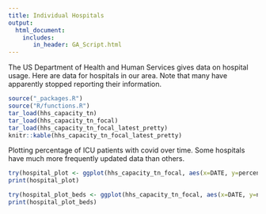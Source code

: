 ```yaml
---
title: Individual Hospitals
output:
  html_document:
    includes:
       in_header: GA_Script.html
---
```


The US Department of Health and Human Services gives data on hospital usage. Here are data for hospitals in our area. Note that many have apparently stopped reporting their information.

```r
source("_packages.R")
source("R/functions.R")
tar_load(hhs_capacity_tn)
tar_load(hhs_capacity_tn_focal)
tar_load(hhs_capacity_tn_focal_latest_pretty)
knitr::kable(hhs_capacity_tn_focal_latest_pretty)
```

Plotting percentage of ICU patients with covid over time. Some hospitals have much more frequently updated data than others.

```r
try(hospital_plot <- ggplot(hhs_capacity_tn_focal, aes(x=DATE, y=percentage_adult_hospital_inpatient_ICU_bed_occupied_of_all_inpatient_ICU_beds)) + geom_point(aes(colour=hospital_name)) + theme_light() + ylab("Percent of ICU patients witth covid") + xlab("Date") + ggtitle("Percent of ICU patients with covid") + facet_wrap(~ hospital_name, ncol=2) + ylim(c(60, 100)) +   guides(colour=FALSE) )
print(hospital_plot)
```

```r
try(hospital_plot_beds <- ggplot(hhs_capacity_tn_focal, aes(x=DATE, y=number_unoccupied_adult_hospital_ICU_beds)) + geom_line(aes(colour=hospital_name)) + theme_light() + ylab("Number of available ICU beds") + xlab("Date") + ggtitle("Number of available ICU beds") + facet_wrap(~ hospital_name, ncol=2) + ylim(c(60, 100)) +  guides(colour=FALSE) )
print(hospital_plot_beds)
```
